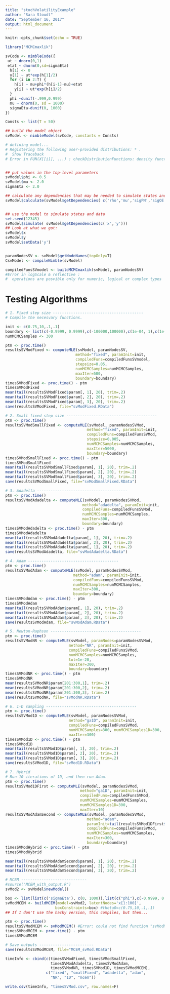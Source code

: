 ```yaml
---
title: "stochVolatilityExample"
author: "Sara Stoudt"
date: "September 16, 2017"
output: html_document
---
```


```r
knitr::opts_chunk$set(echo = TRUE)
```

```r
library("MCMCmaxlik")
```

```r
svCode <- nimbleCode({
 ut ~ dnorm(0,1)
 etat ~ dnorm(0,sd=sigmaEta)
  h[1] <- 0
  y[1] ~ ut*exp(h[1]/2)
  for (i in 2:T) {
    h[i] ~ mu+phi*(h[i-1]-mu)+etat
    y[i] ~ ut*exp(h[i]/2)
  }
  phi ~dunif(-.999,0.999)
  mu ~ dnorm(0, sd = 1000)
  sigmaEta~dunif(0, 1000)
})

Consts <- list(T = 50)

## build the model object
svModel <- nimbleModel(svCode, constants = Consts)

# defining model...
# Registering the following user-provided distributions: * .
#  Show Traceback
# Error in FUN(X[[i]], ...) : checkDistributionFunctions: density function for * is not available as a nimbleFunction without setup code.


## put values in the top-level parameters
svModel$phi <- 0.5
svModel$mu <- 2.0
sigmaEta <- 2.0

## calculate any dependencies that may be needed to simulate states and data
svModel$calculate(svModel$getDependencies( c('rho','mu','sigPN','sigOE'), determOnly = TRUE))


## use the model to simulate states and data
set.seed(12345)
svModel$simulate( svModel$getDependencies(c('x','y')))
## Look at what we got:
svModel$x
svModel$y
svModel$setData('y')


paramNodesSV <- svModel$getNodeNames(topOnly=T)
CsvModel <- compileNimble(svModel)
```

```r
compiledFunsSVmodel <- buildMCMCmaxlik(svModel, paramNodesSV)
#Error in logScale & reflective : 
#  operations are posvible only for numeric, logical or complex types
```


# Testing Algorithms

```r
# 1. Fixed step size ----------------------------------------
# Compile the necesvary functions.

init <- c(0.75,10,.1,.1)
boundary <- list(c(-0.9999, 0.9999),c(-100000,100000),c(1e-04, 1),c(1e-04, 1))
numMCMCSamples <- 300

ptm <- proc.time()
resultsSVModFixed <- computeMLE(svModel, paramNodesSV,
                               method="fixed", paramInit=init,
                               compiledFuns=compiledFunsSVmodel,
                               stepsize=0.05,
                               numMCMCSamples=numMCMCSamples,
                               maxIter=500,
                               boundary=boundary)
timesSVModFixed <- proc.time() - ptm
timesSVModFixed 
mean(tail(resultsSVModFixed$param[, 1], 20), trim=.2) 
mean(tail(resultsSVModFixed$param[, 2], 20), trim=.2) 
mean(tail(resultsSVModFixed$param[, 3], 20), trim=.2) 
save(resultsSVModFixed, file="svModFixed.RData")
```

```r
# 2. Small fixed step size ----------------------------------------
ptm <- proc.time()
resultsSVModSmallFixed <- computeMLE(svModel, paramNodesSVMod,
                                    method="fixed", paramInit=init,
                                    compiledFuns=compiledFunsSVMod,
                                    stepsize=0.005,
                                    numMCMCSamples=numMCMCSamples,
                                    maxIter=5000,
                                    boundary=boundary)
timesSVModSmallFixed <- proc.time() - ptm
timesSVModSmallFixed 
mean(tail(resultsSVModSmallFixed$param[, 1], 20), trim=.2) 
mean(tail(resultsSVModSmallFixed$param[, 2], 20), trim=.2)
mean(tail(resultsSVModSmallFixed$param[, 3], 20), trim=.2) 
save(resultsSVModSmallFixed, file="svModSmallFixed.RData")
```

```r
# 3. Adadelta ----------------------------------------
ptm <- proc.time()
resultsSVModAdadelta <- computeMLE(svModel, paramNodesSVMod,
                                  method="adadelta", paramInit=init,
                                  compiledFuns=compiledFunsSVMod,
                                  numMCMCSamples=numMCMCSamples,
                                  maxIter=300,
                                  boundary=boundary)
timesSVModAdadelta <- proc.time() - ptm
timesSVModAdadelta 
mean(tail(resultsSVModAdadelta$param[, 1], 20), trim=.2) 
mean(tail(resultsSVModAdadelta$param[, 2], 20), trim=.2) 
mean(tail(resultsSVModAdadelta$param[, 1], 20), trim=.2) 
save(resultsSVModAdadelta, file="svModAdadelta.RData")

```

```r

# 4. Adam ----------------------------------------
ptm <- proc.time()
resultsSVModAdam <- computeMLE(svModel, paramNodesSVMod,
                              method="adam", paramInit=init,
                              compiledFuns=compiledFunsSVMod,
                              numMCMCSamples=numMCMCSamples,
                              maxIter=300,
                              boundary=boundary)
timesSVModAdam <- proc.time() - ptm
timesSVModAdam 
mean(tail(resultsSVModAdam$param[, 1], 20), trim=.2) 
mean(tail(resultsSVModAdam$param[, 2], 20), trim=.2) 
mean(tail(resultsSVModAdam$param[, 3], 20), trim=.2) 
save(resultsSVModAdam, file="svModAdam.RData")

```

```r
# 5. Newton-Raphson ----------------------------------------
ptm <- proc.time()
resultsSVModNR <- computeMLE(svModel, paramNodes=paramNodesSVMod,
                            method="NR", paramInit=init,
                            compiledFuns=compiledFunsSVMod,
                            numMCMCSamples=numMCMCSamples,
                            tol=1e-20,
                            maxIter=300,
                            boundary=boundary)
timesSVModNR <- proc.time() - ptm
timesSVModNR 
mean(resultsSVModNR$param[201:300,1], trim=.2)
mean(resultsSVModNR$param[201:300,2], trim=.2) 
mean(resultsSVModNR$param[201:300,3], trim=.2)
save(resultsSVModNR, file="svModNR.RData")
```

```r
# 6. 1-D sampling ----------------------------------------
ptm <- proc.time()
resultsSVMod1D <- computeMLE(svModel, paramNodesSVMod,
                            method="ga1D", paramInit=init,
                            compiledFuns=compiledFunsSVMod,
                            numMCMCSamples=300, numMCMCSamples1D=300, 
                            maxIter=300)
timesSVMod1D <- proc.time() - ptm
timesSVMod1D 
mean(tail(resultsSVMod1D$param[, 1], 20), trim=.2) 
mean(tail(resultsSVMod1D$param[, 2], 20), trim=.2) 
mean(tail(resultsSVMod1D$param[, 3], 20), trim=.2) 
save(resultsSVMod1D, file="svMod1D.RData")

```


```r
# 7. Hybrid
# Run 10 iterations of 1D, and then run Adam.
ptm <- proc.time()
resultsSVMod1DFirst <- computeMLE(svModel, paramNodesSVMod,
                                 method="ga1D", paramInit=init,
                                 compiledFuns=compiledFunsSVMod,
                                 numMCMCSamples=numMCMCSamples, 
                                 numMCMCSamples1D=300, 
                                 maxIter=10)
resultsSVModAdamSecond <- computeMLE(svModel, paramNodesSVMod,
                                    method="adam", 
                                    paramInit=tail(resultsSVMod1DFirst$param, 1),
                                    compiledFuns=compiledFunsSVMod,
                                    numMCMCSamples=numMCMCSamples,
                                    maxIter=300,
                                    boundary=boundary)
timesSVModHybrid <- proc.time() - ptm
timesSVModHybrid

mean(tail(resultsSVModAdamSecond$param[, 1], 20), trim=.2) 
mean(tail(resultsSVModAdamSecond$param[, 2], 20), trim=.2) 
mean(tail(resultsSVModAdamSecond$param[, 3], 20), trim=.2) 

```

```r
# MCEM -----------------------------
#source("MCEM_with_output.R")
svMod2 <- svModel$newModel()

box <- list(list(c('sigmaEta'), c(0, 1000)),list(c("phi"),c(-0.9999, 0.9999)),list(c("mu"),c(-Inf,Inf)))
svModMCEM <- buildMCEM(model=svMod2, latentNodes='x[1:100]',
                      boxConstraints=box) #theta0=c(0.75,10,.1,.1)
## If I don't use the hacky version, this compiles, but then...

ptm <- proc.time()
resultsSVModMCEM <- svModMCEM() #Error: could not find function "svModMCEM"
timesSVModMCEM <- proc.time() - ptm
timesSVModMCEM 

# Save outputs ------------------------
save(resultsSVModMCEM, file="MCEM_svMod.RData")
```

```r
timeInfo <- cbind(c(timesSVModFixed, timesSVModSmallFixed,
                    timesSVModAdadelta, timesSVModAdam,
                    timesSVModNR, timesSVMod1D, timesSVModMCEM),
                  c("fixed", "smallFixed", "adadelta", "adam",
                    "NR", "1D", "mcem"))

write.csv(timeInfo, "timesSVMod.csv", row.names=F)

```
